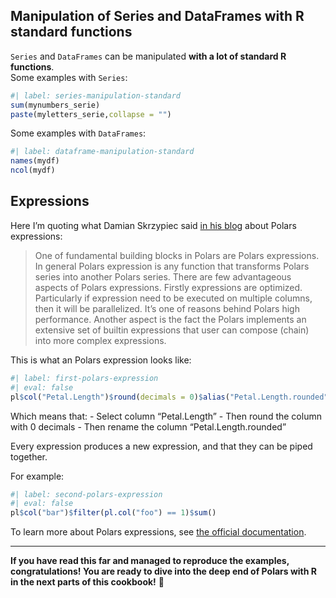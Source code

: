 ## Manipulation of Series and DataFrames with R standard functions

`Series` and `DataFrames` can be manipulated **with a lot of standard R functions**.  
Some examples with `Series`:

```r
#| label: series-manipulation-standard
sum(mynumbers_serie)
paste(myletters_serie,collapse = "")
```

Some examples with `DataFrames`:

```r
#| label: dataframe-manipulation-standard
names(mydf)
ncol(mydf)
```

## Expressions

Here I'm quoting what Damian Skrzypiec said [in his blog](https://dskrzypiec.dev/polars/) about Polars expressions:

> One of fundamental building blocks in Polars are Polars expressions. In general Polars expression is any function that transforms Polars series into another Polars series. There are few advantageous aspects of Polars expressions. Firstly expressions are optimized. Particularly if expression need to be executed on multiple columns, then it will be parallelized. It’s one of reasons behind Polars high performance. Another aspect is the fact the Polars implements an extensive set of builtin expressions that user can compose (chain) into more complex expressions.

This is what an Polars expression looks like:

```r
#| label: first-polars-expression
#| eval: false
pl$col("Petal.Length")$round(decimals = 0)$alias("Petal.Length.rounded")
```

Which means that:
- Select column "Petal.Length"
- Then round the column with 0 decimals
- Then rename the column "Petal.Length.rounded"

::: {.callout-tip}
Every expression produces a new expression, and that they can be piped together.
:::

For example:

```r
#| label: second-polars-expression
#| eval: false
pl$col("bar")$filter(pl.col("foo") == 1)$sum()
```

To learn more about Polars expressions, see [the official documentation](https://pola-rs.github.io/polars-book/user-guide/concepts/expressions/).

------------------

**If you have read this far and managed to reproduce the examples, congratulations! You are ready to dive into the deep end of Polars with R in the next parts of this cookbook!** 🚀